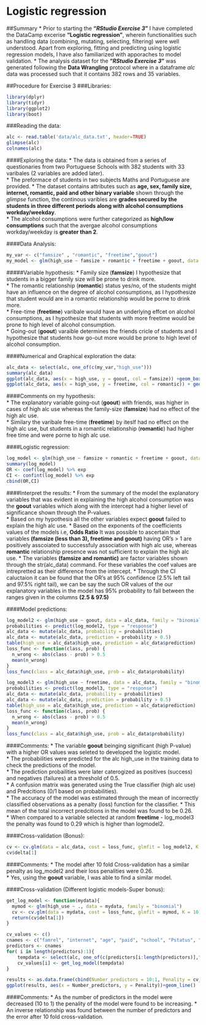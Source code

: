 # **Logistic regression**

##Summary
* Prior to starting the **"_RStudio Exercise 3_"** I have completed the DataCamp excerise **"Logistic regression"**, wherein functionalities such as handling data (combining, mutating, selecting, filtering) were well understood. Apart from exploring, fitting and predicting using logistic regression models, I have also familiarized with apporaches to model validation.
* The analysis dataset for the **"_RStudio Exercise 3_"** was generated following the **Data Wrangling** protocol where in a dataframe *alc* data was processed such that it contains 382 rows and 35 variables. 

##Procedure for Exercise 3
###Libraries:
```r
library(dplyr)
library(tidyr)
library(ggplot2)
library(boot)
```

###Reading the data:
```r
alc <- read.table('data/alc_data.txt', header=TRUE)
glimpse(alc)
colnames(alc)
```

####Exploring the data:
* The data is obtained from a series of questionaries from two Portuguese Schools with 382 students with 33 varibales (2 variables are added later).  
* The preformace of students in two subjects Maths and Portuguese are provided.
* The dataset contains attributes such as **age, sex, family size, internet, romantic, paid and other binary variable** shown through the *glimpse* function, the continous varibles are **grades secured by the students in three different periods along with alcohol consumptions workday/weekday**.   
* The alcohol consumptions were further categorized as **high/low consumptions** such that the avergae alcohol consumptions workday/weekday is **greater than 2**.

####Data Analysis:
```r
my_var <- c("famsize" , "romantic", "freetime","goout")
my_model <- glm(high_use ~ famsize + romantic + freetime + goout, data = alc, family = "binomial")
```

#####Variable hypothesis:
* Family size (**famsize**) I hypothesize that students in a bigger family size will be prone to drink more.    
* The romantic relationship (**romantic**) status yes/no, of the students might have an influence on the degree of alcohol consumptions, as I hypothesize that student would are in a romantic relationship would be porne to drink more.  
* Free-time (**freetime**) varibale would have an underlying effcet on alcohol consumptions, as I hypothesize that students with more freetime would be prone to high level of alcohol consumption.  
* Going-out (**goout**) varaible determines the friends cricle of students and I hypothesize that students how go-out more would be prone to high level of alcohol consumption. 

####Numerical and Graphical exploration the data:
```r
alc_data <- select(alc, one_of(c(my_var,"high_use")))
summary(alc_data)
ggplot(alc_data, aes(x = high_use, y = goout, col = famsize)) +geom_boxplot() + ggtitle("High alcohol consumptions vs Goinging-out time and family-size")
ggplot(alc_data, aes(x = high_use, y = freetime, col = romantic)) + geom_boxplot() + ggtitle("High alcohol consumptions vs Free time and romantic")
```

####Comments on my hypothesis:  
* The explanatory variable going-out (**goout**) with friends, was higher in cases of high alc use whereas the family-size (**famsize**) had no effect of the high alc use.  
* Similary the varibale free-time (**freetime**) by iteslf had no effect on the high alc use, but students in a romantic relationship (**romantic**) had higher free time and were porne to high alc use.  

####Logistic regression:
```r
log_model <- glm(high_use ~ famsize + romantic + freetime + goout, data = alc_data, family = "binomial")
summary(log_model)
OR <- coef(log_model) %>% exp
CI <- confint(log_model) %>% exp
cbind(OR,CI)
```

####Interpret the results:
* From the summary of the model the explanatory variables that was evident in explaining the high alcohol consumption was the **goout** variables which along with the intercept had a higher lievel of significance shown through the P-values.  
* Based on my hypothesis all the other variables expect **goout** failed to explain the high alc use.
* Based on the exponents of the coefficients values of the models i.e, **Odds Ratio** It was possible to ascertain that variables **(famsize (less than 3), freetime and goout)** having OR's > 1 are positively asscoiated to successfuly association with high alc use, whereas **romantic** relationship presence was not sufficient to explain the high alc use.
* The variables **(famsize and romantic)** are factor variables shown through the str(alc_data) command. For these variables the coef values are intrepretted as their difference from the intercept.
* Through the CI caluctaion it can be found that the OR's at 95% confidence (2.5% left tail and 97.5% right tail), we can be say the such OR values of the our explanatory variables in the model has 95% probability to fall between the ranges given in the columns **(2.5 & 97.5)**

####Model predictions:
```r
log_model2 <- glm(high_use ~ goout, data = alc_data, family = "binomial")
probabilities <- predict(log_model2, type = "response")
alc_data <- mutate(alc_data, probability = probabilities)
alc_data <- mutate(alc_data, prediction = probability > 0.5)
table(high_use = alc_data$high_use, prediction = alc_data$prediction)
loss_func <- function(class, prob) {
  n_wrong <- abs(class - prob) > 0.5
  mean(n_wrong)
}
loss_func(class = alc_data$high_use, prob = alc_data$probability)

log_model3 <- glm(high_use ~ freetime, data = alc_data, family = "binomial")
probabilities <- predict(log_model3, type = "response")
alc_data <- mutate(alc_data, probability = probabilities)
alc_data <- mutate(alc_data, prediction = probability > 0.5)
table(high_use = alc_data$high_use, prediction = alc_data$prediction)
loss_func <- function(class, prob) {
  n_wrong <- abs(class - prob) > 0.5
  mean(n_wrong)
}
loss_func(class = alc_data$high_use, prob = alc_data$probability)
```

####Comments:
* The variable **goout** beinging significant (high P-value) with a higher OR values was seleted to developed the logistic model.  
* The probabilities were predicted for the alc high_use in the training data to check the predictions of the model.  
* The prediction probailities were later caterogized as positives (success) and negatives (failures) at a threshold of 0.5.  
* A confusion matrix was generated using the True classifier (high alc use) and Predcitions (0/1 based on probabilities).  
* The accuracy of the model was estimated through the mean of incorrectly classified observations as a penalty (loss) function for the classifier.
* This mean of the total incorrect predcitions in the model was found to be 0.26.  
* When compared to a variable selected at random **freetime** - log_model3 the penalty was found to 0.29 which is higher than logmodel2.

####Cross-validation (Bonus):
```r
cv <- cv.glm(data = alc_data, cost = loss_func, glmfit = log_model2, K = 10)
cv$delta[1]
```

####Comments:
* The model after 10 fold Cross-validation has a similar penalty as log_model2 and their loss penalities were 0.26.  
* Yes, using the **goout** variable, I was able to find a similar model.

####Cross-validation (Different logistic models-Super bonus):
```r
get_log_model <- function(mydata){
  mymod <- glm(high_use ~ ., data = mydata, family = "binomial")
  cv <- cv.glm(data = mydata, cost = loss_func, glmfit = mymod, K = 10)
  return(cv$delta[1])
}

cv_values <- c()
cnames <- c("famrel", "internet", "age", "paid", "school", "Pstatus", "famsup", "romantic", "absences", "address")
predictors <- cnames
for( i in length(predictors):1){
    tempdata <- select(alc, one_of(c(predictors[i:length(predictors)],"high_use")))
    cv_values[i] <- get_log_model(tempdata)
}

results <- as.data.frame(cbind(Number_predictors = 10:1, Penality = cv_values))
ggplot(results, aes(x = Number_predictors, y = Penality))+geom_line()
```

####Comments:
* As the number of predictors in the model were decreased (10 to 1) the penality of the model were found to be increasing.
* An inverse relationship was found between the number of predictors and the error after 10 fold cross-validation.